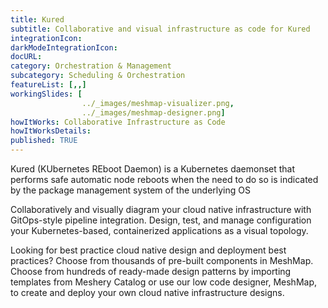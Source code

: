 ```yaml
---
title: Kured
subtitle: Collaborative and visual infrastructure as code for Kured
integrationIcon: 
darkModeIntegrationIcon: 
docURL: 
category: Orchestration & Management
subcategory: Scheduling & Orchestration
featureList: [,,]
workingSlides: [
				../_images/meshmap-visualizer.png,
				../_images/meshmap-designer.png]
howItWorks: Collaborative Infrastructure as Code
howItWorksDetails: 
published: TRUE
---
```

Kured (KUbernetes REboot Daemon) is a Kubernetes daemonset that performs safe automatic node reboots when the need to do so is indicated by the package management system of the underlying OS
<p>
    Collaboratively and visually diagram your cloud native infrastructure with GitOps-style pipeline integration. Design, test, and manage configuration your Kubernetes-based, containerized applications as a visual topology.
</p>
<p>
    Looking for best practice cloud native design and deployment best practices? Choose from thousands of pre-built components in MeshMap. Choose from hundreds of ready-made design patterns by importing templates from Meshery Catalog or use our low code designer, MeshMap, to create and deploy your own cloud native infrastructure designs.
</p>